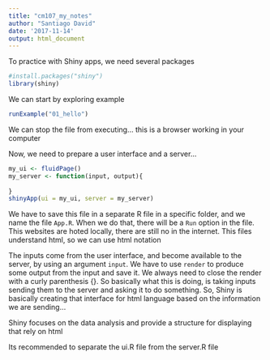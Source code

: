 ```yaml
---
title: "cm107_my_notes"
author: "Santiago David"
date: '2017-11-14'
output: html_document
---
```


To practice with Shiny apps, we need several packages
```r
#install.packages("shiny")
library(shiny)
```

We can start by exploring example
```r
runExample("01_hello")
```

We can stop the file from executing... this is a browser working in your computer

Now, we need to prepare a user interface and a server...

```r
my_ui <- fluidPage()
my_server <- function(input, output){
  
}
shinyApp(ui = my_ui, server = my_server)
```

We have to save this file in a separate R file in a specific folder, and we name the file `App.R`. When we do that, there will be a `Run` option in the file.
This websites are hoted locally, there are still no in the internet.
This files understand html, so we can use html notation

The inputs come from the user interface, and become available to the server, by using an argument `input`. We have to use `render` to produce some output from the input and save it. We always need to close the render with a curly parenthesis {}. So basically what this is doing, is taking inputs sending them to the server and asking it to do something.
So, Shiny is basically creating that interface for html language based on the information we are sending...

Shiny focuses on the data analysis and provide a structure for displaying that rely on html

Its recommended to separate the ui.R file from the server.R file